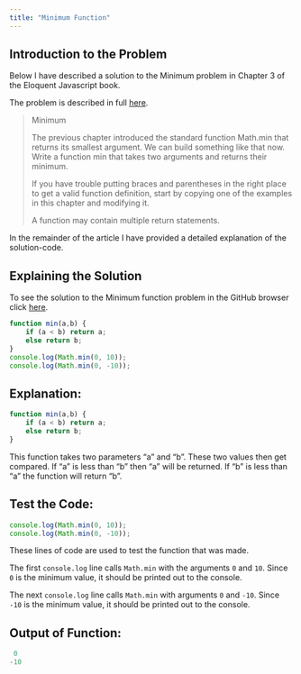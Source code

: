 ```yaml
---
title: "Minimum Function"
---
```


## Introduction to the Problem

Below I have described a solution to the Minimum problem in Chapter 3 of the Eloquent Javascript book.

The problem is described in full [here](https://eloquentjavascript.net/03_functions.html). 

<blockquote>
Minimum

The previous chapter introduced the standard function Math.min that returns its smallest argument. We can build something like that now. Write a function min that takes two arguments and returns their minimum.

If you have trouble putting braces and parentheses in the right place to get a valid function definition, start by copying one of the examples in this chapter and modifying it.

A function may contain multiple return statements.

</blockquote>

In the remainder of the article I have provided a detailed explanation of the solution-code.

## Explaining the Solution 

To see the solution to the Minimum function problem in the GitHub browser click [here](https://github.com/lexitaylor5/csc324/blob/main/Minimum).

```.js
function min(a,b) {
    if (a < b) return a;
    else return b;
}
console.log(Math.min(0, 10));
console.log(Math.min(0, -10));
```
## Explanation:

```.js
function min(a,b) {
    if (a < b) return a;
    else return b;
}
```
This function takes two parameters “a” and “b”. These two values then get compared. If “a” is less than “b” then “a” will be returned. If “b” is less than “a” the function will return “b”. 

## Test the Code:
```.js
console.log(Math.min(0, 10));
console.log(Math.min(0, -10));
```
These lines of code are used to test the function that was made.

The first `console.log` line calls `Math.min` with the arguments `0` and `10`. Since `0` is the minimum value, it should be printed out to the console.

The next `console.log` line calls `Math.min` with arguments `0` and `-10`. Since `-10` is the minimum value, it should be printed out to the console. 


## Output of Function:
```.js
 0
-10
```
